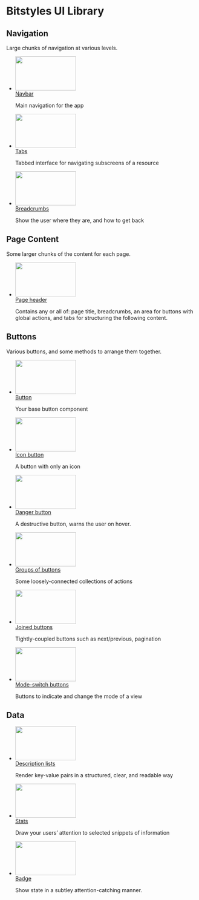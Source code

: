 
<Meta title="Introduction" />

<style>
  {`
    .o-list-reset {
      list-style-type: none;
      margin: 0;
      padding: 0;
    }

    .o-card {
      overflow: hidden;
    }

    .u-margin-m--bottom {
      margin-bottom: 0.8rem;
    }

    .sbdocs-h2 {
      margin-top: 4rem;
      border: 0;
    }
  `}
</style>

# Bitstyles UI Library

## Navigation

Large chunks of navigation at various levels.

<ul class="o-list-reset l-grid@m l-grid--3-col@m">
  <li>
    <a class="u-block" href="/?path=/docs/components-navbar--navbar">
      <div class="o-card u-padding-0 u-margin-m--bottom">
        <img src={navbarThumb} alt="" class="u-block" width="160" height="90" />
      </div>
      <span>Navbar</span>
    </a>
    <p>Main navigation for the app</p>
  </li>
  <li>
    <a class="u-block" href="/?path=/docs/components-tabs--tabs">
      <div class="o-card u-padding-0 u-margin-m--bottom">
        <img src={tabsThumb} alt="" class="u-block" width="160" height="90" />
      </div>
      <span>Tabs</span>
    </a>
    <p>Tabbed interface for navigating subscreens of a resource</p>
  </li>
  <li>
    <a class="u-block" href="/?path=/docs/components-breadcrumbs--breadcrumbs">
      <div class="o-card u-padding-0 u-margin-m--bottom">
        <img src={breadcrumbsThumb} alt="" class="u-block" width="160" height="90" />
      </div>
      <span>Breadcrumbs</span>
    </a>
    <p>Show the user where they are, and how to get back</p>
  </li>
</ul>

## Page Content

Some larger chunks of the content for each page.

<ul class="o-list-reset l-grid@m l-grid--3-col@m">
  <li>
    <a class="u-block" href="/?path=/docs/components-page-header--page-header">
      <div class="o-card u-padding-0 u-margin-m--bottom">
        <img src={pageHeaderThumb} alt="" class="u-block" width="160" height="90" />
      </div>
      <span>Page header</span>
    </a>
    <p>Contains any or all of: page title, breadcrumbs, an area for buttons with global actions, and tabs for structuring the following content.</p>
  </li>
</ul>

## Buttons

Various buttons, and some methods to arrange them together.

<ul class="o-list-reset l-grid@m l-grid--3-col@m">
  <li>
    <a class="u-block" href="/?path=/docs/objects-button--button-element">
      <div class="o-card u-padding-0 u-margin-m--bottom">
        <img src={buttonThumb} alt="" class="u-block" width="160" height="90" />
      </div>
      <span>Button</span>
    </a>
    <p>Your base button component</p>
  </li>
  <li>
    <a class="u-block" href="/?path=/docs/objects-button-icon--button-element">
      <div class="o-card u-padding-0 u-margin-m--bottom">
        <img src={buttonIconThumb} alt="" class="u-block" width="160" height="90" />
      </div>
      <span>Icon button</span>
    </a>
    <p>A button with only an icon</p>
  </li>
  <li>
    <a class="u-block" href="/?path=/docs/objects-button-danger--button-danger">
      <div class="o-card u-padding-0 u-margin-m--bottom">
        <img src={buttonDangerThumb} alt="" class="u-block" width="160" height="90" />
      </div>
      <span>Danger button</span>
    </a>
    <p>A destructive button, warns the user on hover.</p>
  </li>
  <li>
    <a class="u-block" href="/?path=/docs/components-button-groups--button-group">
      <div class="o-card u-padding-0 u-margin-m--bottom">
        <img src={buttonGroupThumb} alt="" class="u-block" width="160" height="90" />
      </div>
      <span>Groups of buttons</span>
    </a>
    <p>Some loosely-connected collections of actions</p>
  </li>
  <li>
    <a class="u-block" href="/?path=/docs/components-joined-buttons--joined-buttons-icons">
      <div class="o-card u-padding-0 u-margin-m--bottom">
        <img src={joinedButtonThumb} alt="" class="u-block" width="160" height="90" />
      </div>
      <span>Joined buttons</span>
    </a>
    <p>Tightly-coupled buttons such as next/previous, pagination</p>
  </li>
  <li>
    <a class="u-block" href="/?path=/docs/components-mode-switch-buttons--mode-switch-buttons">
      <div class="o-card u-padding-0 u-margin-m--bottom">
        <img src={buttonModeThumb} alt="" class="u-block" width="160" height="90" />
      </div>
      <span>Mode-switch buttons</span>
    </a>
    <p>Buttons to indicate and change the mode of a view</p>
  </li>
</ul>

## Data

<ul class="o-list-reset l-grid@m l-grid--3-col@m">
  <li>
    <a class="u-block" href="/?path=/docs/components-description-list--dl">
      <div class="o-card u-padding-0 u-margin-m--bottom">
        <img src={descriptionListThumb} alt="" class="u-block" width="160" height="90" />
      </div>
      <span>Description lists</span>
    </a>
    <p>Render key-value pairs in a structured, clear, and readable way</p>
  </li>
  <li>
    <a class="u-block" href="/?path=/docs/components-stats--stats-with-change-indicators">
      <div class="o-card u-padding-0 u-margin-m--bottom">
        <img src={statThumb} alt="" class="u-block" width="160" height="90" />
      </div>
      <span>Stats</span>
    </a>
    <p>Draw your users’ attention to selected snippets of information</p>
  </li>
  <li>
    <a class="u-block" href="/?path=/docs/objects-badge--badge">
      <div class="o-card u-padding-0 u-margin-m--bottom">
        <img src={badgeThumb} alt="" class="u-block" width="160" height="90" />
      </div>
      <span>Badge</span>
    </a>
    <p>Show state in a subtley attention-catching manner.</p>
  </li>
</ul>
